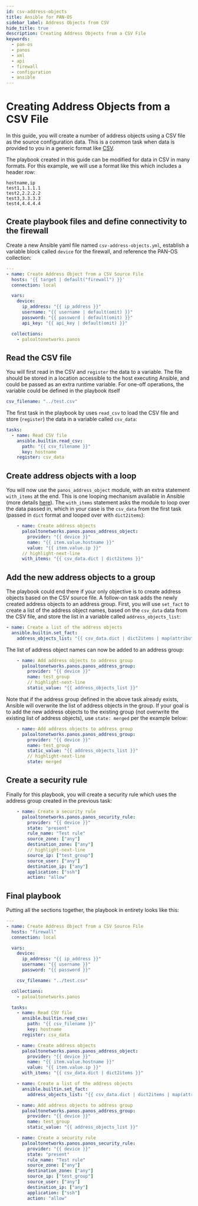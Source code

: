```yaml
---
id: csv-address-objects
title: Ansible for PAN-OS
sidebar_label: Address Objects from CSV
hide_title: true
description: Creating Address Objects from a CSV File
keywords:
  - pan-os
  - panos
  - xml
  - api
  - firewall
  - configuration
  - ansible
---
```



# Creating Address Objects from a CSV File

In this guide, you will create a number of address objects using a CSV file as the source configuration data. This is a common task when data is provided to you in a generic format like [CSV](https://en.wikipedia.org/wiki/Comma-separated_values).

The playbook created in this guide can be modified for data in CSV in many formats. For this example, we will use a format like this which includes a header row:

```csv
hostname,ip
test1,1.1.1.1
test2,2.2.2.2
test3,3.3.3.3
test4,4.4.4.4
```

<Assumptions components={props.components} />

<LabGuidance components={props.components} />

## Create playbook files and define connectivity to the firewall

Create a new Ansible yaml file named `csv-address-objects.yml`, establish a variable block called `device` for the firewall, and reference the PAN-OS collection:

```yaml
---
- name: Create Address Object from a CSV Source File
  hosts: '{{ target | default("firewall") }}'
  connection: local

  vars:
    device:
      ip_address: "{{ ip_address }}"
      username: "{{ username | default(omit) }}"
      password: "{{ password | default(omit) }}"
      api_key: "{{ api_key | default(omit) }}"

  collections:
    - paloaltonetworks.panos
```

## Read the CSV file

You will first read in the CSV and `register` the data to a variable. The file should be stored in a location accessible to the host executing Ansible, and could be passed as an extra runtime variable. For one-off operations, the variable could be defined in the playbook itself

```yaml
csv_filename: "../test.csv"
```

The first task in the playbook by uses `read_csv` to load the CSV file and store (`register`) the data in a variable called `csv_data`:

```yaml
tasks:
  - name: Read CSV file
    ansible.builtin.read_csv:
      path: "{{ csv_filename }}"
      key: hostname
    register: csv_data
```

## Create address objects with a loop

You will now use the `panos_address_object` module, with an extra statement `with_items` at the end. This is one looping mechanism available in Ansible (more details [here](https://docs.ansible.com/ansible/latest/user_guide/playbooks_loops.html)). The `with_items` statement asks the module to loop over the data passed in, which in your case is the `csv_data` from the first task (passed in `dict` format and looped over with `dict2items`):

```yaml
    - name: Create address objects
      paloaltonetworks.panos.panos_address_object:
        provider: "{{ device }}"
        name: "{{ item.value.hostname }}"
        value: "{{ item.value.ip }}"
      // highlight-next-line
      with_items: "{{ csv_data.dict | dict2items }}"
```

## Add the new address objects to a group

The playbook could end there if your only objective is to create address objects based on the CSV source file. A follow-on task adds the newly created address objects to an address group. First, you will use `set_fact` to create a list of the address object names, based on the `csv_data` data from the CSV file, and store the list in a variable called `address_objects_list`:

```yaml
- name: Create a list of the address objects
  ansible.builtin.set_fact:
    address_objects_list: "{{ csv_data.dict | dict2items | map(attribute='key') | list }}"
```

The list of address object names can now be added to an address group:

```yaml
    - name: Add address objects to address group
      paloaltonetworks.panos.panos_address_group:
        provider: "{{ device }}"
        name: test_group
        // highlight-next-line
        static_value: "{{ address_objects_list }}"
```

Note that if the address group defined in the above task already exists, Ansible will overwrite the list of address objects in the group. If your goal is to add the new address objects to the existing group (not overwrite the existing list of address objects), use `state: merged` per the example below:

```yaml
    - name: Add address objects to address group
      paloaltonetworks.panos.panos_address_group:
        provider: "{{ device }}"
        name: test_group
        static_value: "{{ address_objects_list }}"
        // highlight-next-line
        state: merged
```

## Create a security rule

Finally for this playbook, you will create a security rule which uses the address group created in the previous task:

```yaml
    - name: Create a security rule
      paloaltonetworks.panos.panos_security_rule:
        provider: "{{ device }}"
        state: "present"
        rule_name: "Test rule"
        source_zone: ["any"]
        destination_zone: ["any"]
        // highlight-next-line
        source_ip: ["test_group"]
        source_user: ["any"]
        destination_ip: ["any"]
        application: ["ssh"]
        action: "allow"
```

## Final playbook

Putting all the sections together, the playbook in entirety looks like this:

```yaml
---
- name: Create Address Object from a CSV Source File
  hosts: "firewall"
  connection: local

  vars:
    device:
      ip_address: "{{ ip_address }}"
      username: "{{ username }}"
      password: "{{ password }}"

    csv_filename: "../test.csv"

  collections:
    - paloaltonetworks.panos

  tasks:
    - name: Read CSV file
      ansible.builtin.read_csv:
        path: "{{ csv_filename }}"
        key: hostname
      register: csv_data

    - name: Create address objects
      paloaltonetworks.panos.panos_address_object:
        provider: "{{ device }}"
        name: "{{ item.value.hostname }}"
        value: "{{ item.value.ip }}"
      with_items: "{{ csv_data.dict | dict2items }}"

    - name: Create a list of the address objects
      ansible.builtin.set_fact:
        address_objects_list: "{{ csv_data.dict | dict2items | map(attribute='key') | list }}"

    - name: Add address objects to address group
      paloaltonetworks.panos.panos_address_group:
        provider: "{{ device }}"
        name: test_group
        static_value: "{{ address_objects_list }}"

    - name: Create a security rule
      paloaltonetworks.panos.panos_security_rule:
        provider: "{{ device }}"
        state: "present"
        rule_name: "Test rule"
        source_zone: ["any"]
        destination_zone: ["any"]
        source_ip: ["test_group"]
        source_user: ["any"]
        destination_ip: ["any"]
        application: ["ssh"]
        action: "allow"
```
